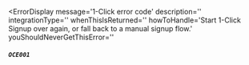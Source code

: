 
<ErrorDisplay
  message='1-Click error code'
  description=''
  integrationType=''
  whenThisIsReturned=''
  howToHandle='Start 1-Click Signup over again, or fall back to a manual signup flow.'
  youShouldNeverGetThisError=''
>
  ##### `OCE001`
</ErrorDisplay>
